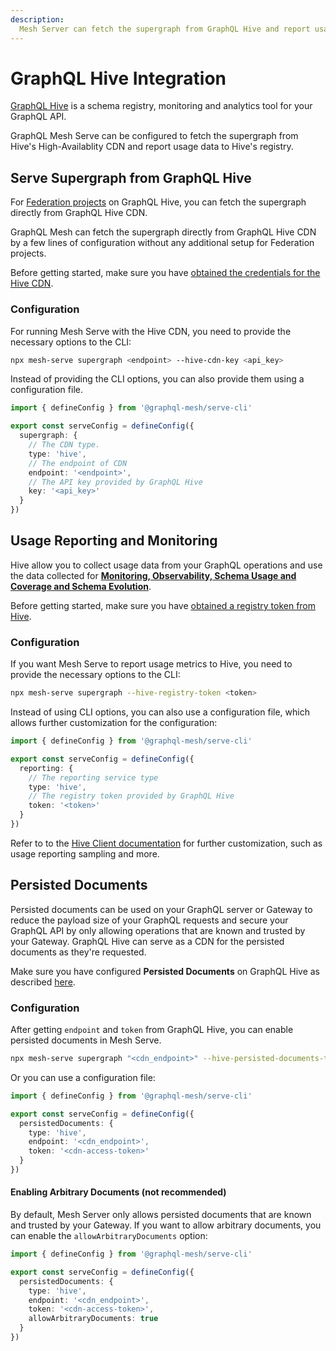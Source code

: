 ```yaml
---
description:
  Mesh Server can fetch the supergraph from GraphQL Hive and report usage data to Hive's registry.
---
```


# GraphQL Hive Integration


[GraphQL Hive](https://the-guild.dev/graphql/hive) is a schema registry, monitoring and analytics
tool for your GraphQL API.

GraphQL Mesh Serve can be configured to fetch the supergraph from Hive's High-Availablity CDN and
report usage data to Hive's registry.

## Serve Supergraph from GraphQL Hive

For [Federation projects](https://the-guild.dev/graphql/hive/docs/get-started/apollo-federation) on
GraphQL Hive, you can fetch the supergraph directly from GraphQL Hive CDN.

GraphQL Mesh can fetch the supergraph directly from GraphQL Hive CDN by a few lines of configuration
without any additional setup for Federation projects.

Before getting started, make sure you have
[obtained the credentials for the Hive CDN](https://the-guild.dev/graphql/hive/docs/features/high-availability-cdn#cdn-access-tokens).

### Configuration

For running Mesh Serve with the Hive CDN, you need to provide the necessary options to the CLI:

```sh filename="Run the Mesh Serve CLI"
npx mesh-serve supergraph <endpoint> --hive-cdn-key <api_key>
```

Instead of providing the CLI options, you can also provide them using a configuration file.

```ts filename="mesh.config.ts"
import { defineConfig } from '@graphql-mesh/serve-cli'

export const serveConfig = defineConfig({
  supergraph: {
    // The CDN type.
    type: 'hive',
    // The endpoint of CDN
    endpoint: '<endpoint>',
    // The API key provided by GraphQL Hive
    key: '<api_key>'
  }
})
```

## Usage Reporting and Monitoring

Hive allow you to collect usage data from your GraphQL operations and use the data collected for
[**Monitoring, Observability, Schema Usage and Coverage and Schema Evolution**](https://the-guild.dev/graphql/hive/docs/features/usage-reporting).

Before getting started, make sure you have
[obtained a registry token from Hive](https://the-guild.dev/graphql/hive/docs/get-started/apollo-federation#hive-cli-access-token).

### Configuration

If you want Mesh Serve to report usage metrics to Hive, you need to provide the necessary options to
the CLI:

```sh filename="Run the Mesh Serve CLI"
npx mesh-serve supergraph --hive-registry-token <token>
```

Instead of using CLI options, you can also use a configuration file, which allows further
customization for the configuration:

```ts filename="mesh.config.ts"
import { defineConfig } from '@graphql-mesh/serve-cli'

export const serveConfig = defineConfig({
  reporting: {
    // The reporting service type
    type: 'hive',
    // The registry token provided by GraphQL Hive
    token: '<token>'
  }
})
```

Refer to to the
[Hive Client documentation](https://the-guild.dev/graphql/hive/docs/api-reference/client#configuration)
for further customization, such as usage reporting sampling and more.

## Persisted Documents

Persisted documents can be used on your GraphQL server or Gateway to reduce the payload size of your
GraphQL requests and secure your GraphQL API by only allowing operations that are known and trusted
by your Gateway. GraphQL Hive can serve as a CDN for the persisted documents as they're requested.

Make sure you have configured **Persisted Documents** on GraphQL Hive as described
[here](https://the-guild.dev/graphql/hive/docs/features/app-deployments#persisted-documents-on-graphql-server-and-gateway).

### Configuration

After getting `endpoint` and `token` from GraphQL Hive, you can enable persisted documents in Mesh
Serve.

```sh filename="Run the Mesh Serve CLI"
npx mesh-serve supergraph "<cdn_endpoint>" --hive-persisted-documents-token "<cdn_access_token>" < endpoint > --hive-persisted-documents-endpoint
```

Or you can use a configuration file:

```ts filename="mesh.config.ts"
import { defineConfig } from '@graphql-mesh/serve-cli'

export const serveConfig = defineConfig({
  persistedDocuments: {
    type: 'hive',
    endpoint: '<cdn_endpoint>',
    token: '<cdn-access-token>'
  }
})
```

#### Enabling Arbitrary Documents (not recommended)

By default, Mesh Server only allows persisted documents that are known and trusted by your Gateway.
If you want to allow arbitrary documents, you can enable the `allowArbitraryDocuments` option:

```ts filename="mesh.config.ts"
import { defineConfig } from '@graphql-mesh/serve-cli'

export const serveConfig = defineConfig({
  persistedDocuments: {
    type: 'hive',
    endpoint: '<cdn_endpoint>',
    token: '<cdn-access-token>',
    allowArbitraryDocuments: true
  }
})
```

